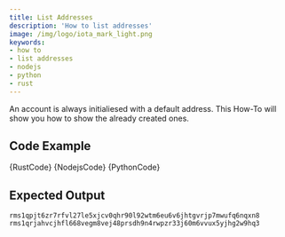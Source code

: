 ```yaml
---
title: List Addresses
description: 'How to list addresses'
image: /img/logo/iota_mark_light.png
keywords:
- how to
- list addresses
- nodejs
- python
- rust
---
```



An account is always initialiesed with a default address. This How-To will show you how to show the already created ones.

## Code Example

<Tabs groupId="language">
    <TabItem value="rust" label="Rust">
        <CodeBlock className="language-rust">
            {RustCode}
        </CodeBlock>
    </TabItem>
    <TabItem value="nodejs" label="Nodejs">
        <CodeBlock className="language-typescript">
            {NodejsCode}
        </CodeBlock>
    </TabItem>
    <TabItem value="python" label="Python">
        <CodeBlock className="language-python">
            {PythonCode}
        </CodeBlock>
    </TabItem>
</Tabs>

## Expected Output

```plaintext
rms1qpjt6zr7rfvl27le5xjcv0qhr90l92wtm6eu6v6jhtgvrjp7mwufq6nqxn8
rms1qrjahvcjhfl668vegm8vej48prsdh9n4rwpzr33j60m6vvux5yjhg2w9hq3
```
